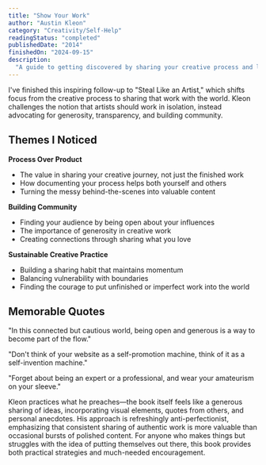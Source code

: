 ```yaml
---
title: "Show Your Work"
author: "Austin Kleon"
category: "Creativity/Self-Help"
readingStatus: "completed"
publishedDate: "2014"
finishedOn: "2024-09-15"
description:
  "A guide to getting discovered by sharing your creative process and learning in public."
---
```


I've finished this inspiring follow-up to "Steal Like an Artist," which shifts focus from the
creative process to sharing that work with the world. Kleon challenges the notion that artists
should work in isolation, instead advocating for generosity, transparency, and building community.

## Themes I Noticed

**Process Over Product**

- The value in sharing your creative journey, not just the finished work
- How documenting your process helps both yourself and others
- Turning the messy behind-the-scenes into valuable content

**Building Community**

- Finding your audience by being open about your influences
- The importance of generosity in creative work
- Creating connections through sharing what you love

**Sustainable Creative Practice**

- Building a sharing habit that maintains momentum
- Balancing vulnerability with boundaries
- Finding the courage to put unfinished or imperfect work into the world

## Memorable Quotes

"In this connected but cautious world, being open and generous is a way to become part of the flow."

"Don't think of your website as a self-promotion machine, think of it as a self-invention machine."

"Forget about being an expert or a professional, and wear your amateurism on your sleeve."

Kleon practices what he preaches—the book itself feels like a generous sharing of ideas,
incorporating visual elements, quotes from others, and personal anecdotes. His approach is
refreshingly anti-perfectionist, emphasizing that consistent sharing of authentic work is more
valuable than occasional bursts of polished content. For anyone who makes things but struggles with
the idea of putting themselves out there, this book provides both practical strategies and
much-needed encouragement.
